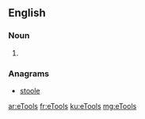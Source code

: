 ==English==

===Noun===
{{head|en|plural}}

# {{plural of|eTool|lang=en}}

===Anagrams===
* [[stoole#English|stoole]]

[[ar:eTools]]
[[fr:eTools]]
[[ku:eTools]]
[[mg:eTools]]